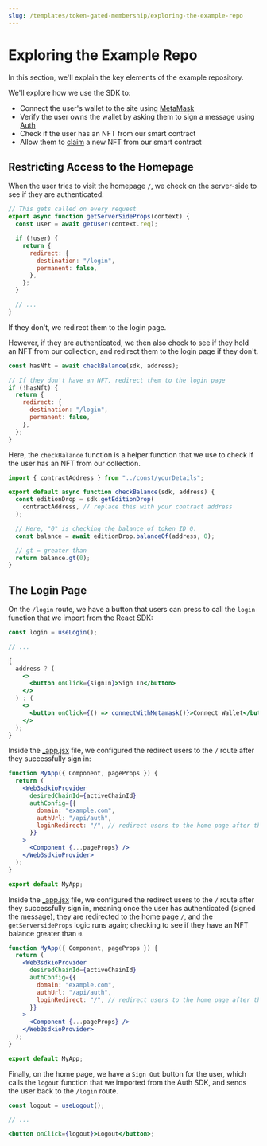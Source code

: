 ```yaml
---
slug: /templates/token-gated-membership/exploring-the-example-repo
---
```


# Exploring the Example Repo

In this section, we'll explain the key elements of the example repository.

We'll explore how we use the SDK to:

- Connect the user's wallet to the site using [MetaMask](/react/react.usemetamask)
- Verify the user owns the wallet by asking them to sign a message using [Auth](/auth)
- Check if the user has an NFT from our smart contract
- Allow them to [claim](/react/react.useclaimnft) a new NFT from our smart contract

## Restricting Access to the Homepage

When the user tries to visit the homepage `/`, we check on the server-side to see if they are authenticated:

```jsx title="index.js"
// This gets called on every request
export async function getServerSideProps(context) {
  const user = await getUser(context.req);

  if (!user) {
    return {
      redirect: {
        destination: "/login",
        permanent: false,
      },
    };
  }

  // ...
}
```

If they don't, we redirect them to the login page.

However, if they are authenticated, we then also check to see if they hold an NFT from our collection, and redirect them
to the login page if they don't.

```jsx title="index.js"
const hasNft = await checkBalance(sdk, address);

// If they don't have an NFT, redirect them to the login page
if (!hasNft) {
  return {
    redirect: {
      destination: "/login",
      permanent: false,
    },
  };
}
```

Here, the `checkBalance` function is a helper function that we use to check if the user has an NFT from our collection.

```jsx title="checkBalance.js"
import { contractAddress } from "../const/yourDetails";

export default async function checkBalance(sdk, address) {
  const editionDrop = sdk.getEditionDrop(
    contractAddress, // replace this with your contract address
  );

  // Here, "0" is checking the balance of token ID 0.
  const balance = await editionDrop.balanceOf(address, 0);

  // gt = greater than
  return balance.gt(0);
}
```

## The Login Page

On the `/login` route, we have a button that users can press to call the `login` function that we import from the React SDK:

```jsx title="login.js"
const login = useLogin();

// ...

{
  address ? (
    <>
      <button onClick={signIn}>Sign In</button>
    </>
  ) : (
    <>
      <button onClick={() => connectWithMetamask()}>Connect Wallet</button>
    </>
  );
}
```

Inside the [\_app.jsx](./page/_app.jsx) file, we configured the redirect users to the `/` route after they successfully sign in:

```jsx
function MyApp({ Component, pageProps }) {
  return (
    <Web3sdkioProvider
      desiredChainId={activeChainId}
      authConfig={{
        domain: "example.com",
        authUrl: "/api/auth",
        loginRedirect: "/", // redirect users to the home page after they successfully sign in
      }}
    >
      <Component {...pageProps} />
    </Web3sdkioProvider>
  );
}

export default MyApp;
```

Inside the [\_app.jsx](./page/_app.jsx) file, we configured the redirect users to the `/` route after they successfully sign in, meaning
once the user has authenticated (signed the message), they are redirected to the home page `/`,
and the `getServersideProps` logic runs again; checking to see if they have an NFT balance greater than `0`.

```jsx title="index.js"
function MyApp({ Component, pageProps }) {
  return (
    <Web3sdkioProvider
      desiredChainId={activeChainId}
      authConfig={{
        domain: "example.com",
        authUrl: "/api/auth",
        loginRedirect: "/", // redirect users to the home page after they successfully sign in
      }}
    >
      <Component {...pageProps} />
    </Web3sdkioProvider>
  );
}

export default MyApp;
```

Finally, on the home page, we have a `Sign Out` button for the user, which calls the `logout`
function that we imported from the Auth SDK, and sends the user back to the `/login` route.

```jsx
const logout = useLogout();

// ...

<button onClick={logout}>Logout</button>;
```
